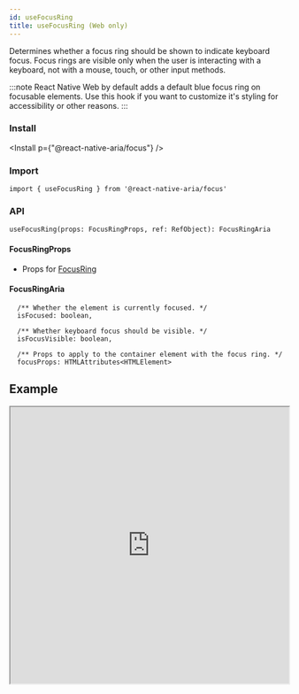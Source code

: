 ```yaml
---
id: useFocusRing
title: useFocusRing (Web only)
---
```



Determines whether a focus ring should be shown to indicate keyboard focus. Focus rings are visible only when the user is interacting with a keyboard, not with a mouse, touch, or other input methods.

:::note
React Native Web by default adds a default blue focus ring on focusable elements. Use this hook if you want to customize it's styling for accessibility or other reasons.
:::

### Install

<Install p={"@react-native-aria/focus"} />

### Import

```
import { useFocusRing } from '@react-native-aria/focus'
```

### API

```
useFocusRing(props: FocusRingProps, ref: RefObject): FocusRingAria
```

#### FocusRingProps

- Props for [FocusRing](https://react-spectrum.adobe.com/react-aria/useFocusRing.html)

#### FocusRingAria

```
  /** Whether the element is currently focused. */
  isFocused: boolean,

  /** Whether keyboard focus should be visible. */
  isFocusVisible: boolean,

  /** Props to apply to the container element with the focus ring. */
  focusProps: HTMLAttributes<HTMLElement>
```

## Example

<iframe
  src="https://snack.expo.io/embedded/@nishanbende/usefocusring?preview=true&platform=web&theme=dark"
  height="500"
  width="100%"
/>
